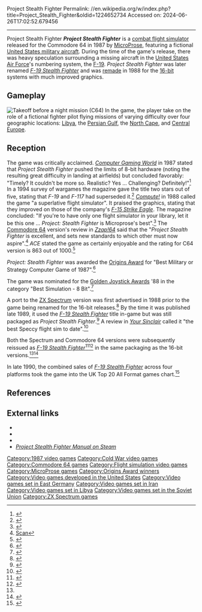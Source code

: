 Project Stealth Fighter
Permalink: //en.wikipedia.org/w/index.php?title=Project_Stealth_Fighter&oldid=1224652734
Accessed on: 2024-06-26T17:02:52.679456



------
Project Stealth Fighter
{{Infobox video game
|title = Project Stealth Fighter
|image = Project Stealth Fighter.jpg
|developer = [[MicroProse]]
|publisher = MicroProse
|designer = Jim Synoski <br> Arnold Hendrick
|programmer = Jim Synoski <br> Dan Chang <br> Gregg Tavares
|artist = Michael Haire <br> Michele Mahan
|composer = Ken Lagace
|engine = 
|released = 1987 (C64)<br>1989 (Spectrum)
|genre = [[Combat flight simulation game|Combat flight simulator]]
|modes = [[Single-player]]
|platforms = [[Commodore 64]]<br>[[ZX Spectrum]]
}}
'''''Project Stealth Fighter''''' is a [[Combat flight simulation game|combat flight simulator]] released for the Commodore 64 in 1987 by [[MicroProse]], featuring a fictional [[List of military aircraft of the United States|United States military aircraft]]. During the time of the game's release, there was heavy speculation surrounding a missing aircraft in the [[United States Air Force]]'s numbering system, the [[F-19]]. ''Project Stealth Fighter'' was later renamed ''[[F-19 Stealth Fighter]]'' and was [[Video game remake|remade]] in 1988 for the [[16-bit]] systems with much improved graphics.

==Gameplay==
{{expand section|date=March 2013}}
[[File:Project Stealth Fighter screenshot.png|thumb|left|Takeoff before a night mission (C64)]]
In the game, the player take on the role of a fictional fighter pilot flying missions of varying difficulty over four geographic locations: [[Libya]], the [[Persian Gulf]], the [[North Cape, Norway|North Cape]], and [[Central Europe]].

==Reception==
{{Video game reviews
|award1Pub = ''Your Sinclair''
|award1 = Megagame<ref>Game review, Zzap magazine, [[Dennis Publishing]], issue 47, November 1989, page 16</ref>
|award2Pub = ''Zzap!64''
|award2 = Gold Medal<ref>Game review, Zzap magazine, [[Newsfield Publications]], issue 35, March 1988</ref>
}}
The game was critically acclaimed. ''[[Computer Gaming World]]'' in 1987 stated that ''Project Stealth Fighter'' pushed the limits of 8-bit hardware (noting the resulting great difficulty in landing at airfields) but concluded favorably: "Timely? It couldn't be more so. Realistic? Yes ... Challenging? Definitely!"<ref name="brooks198712">{{cite magazine | title=Project: Stealth Fighter | magazine=Computer Gaming World | date=December 1987 | author=Brooks, M. Evan | pages=26}}</ref> In a 1994 survey of wargames the magazine gave the title two stars out of five, stating that ''F-19'' and ''F-117'' had superseded it.<ref name="brooks199401">{{Cite magazine |last=Brooks |first=M. Evan |date=January 1994 |title=War In Our Time / A Survey Of Wargames From 1950-2000 |url=http://www.cgwmuseum.org/galleries/index.php?year=1994&pub=2&id=114 |magazine=Computer Gaming World |pages=194–212}}</ref> ''[[Compute!]]'' in 1988 called the game "a superlative flight simulator". It praised the graphics, stating that they improved on those of the company's ''[[F-15 Strike Eagle (video game)|F-15 Strike Eagle]]''. The magazine concluded: "If you're to have only one flight simulator in your library, let it be this one ... ''Project: Stealth Fighter'' is Microprose's best".<ref name="bobo198802">{{cite news | url=https://archive.org/stream/1988-02-compute-magazine/Compute_Issue_093_1988_Feb#page/n51/mode/2up | title=Project: Stealth Fighter | work=Compute! | date=February 1988 | accessdate=10 November 2013 | author=Bobo, Ervin | pages=51}}</ref> The [[Commodore 64]] version's review in ''[[Zzap!64]]'' said that the "''Project Stealth Fighter'' is excellent, and sets new standards to which other must now aspire".<ref>[http://www.zzap64.co.uk/cgi-bin/displaypage.pl?issue=035&amp;page=024&amp;thumbstart=0&amp;magazine=zzap&amp;check=1 Scan]</ref> ''ACE'' stated the game as certainly enjoyable and the rating for C64 version is 863 out of 1000.<ref name=ace>{{cite journal|title=Project Stealth Fighter|journal=ACE|issue=4|url=https://archive.org/details/ACE_Issue_04_1988-01_Future_Publishing_GB|date=January 1988|pages=60, 61}}</ref>

''Project: Stealth Fighter'' was awarded the [[Origins Award]] for "Best Military or Strategy Computer Game of 1987".<ref name="originsawards">{{cite web | url = http://www.gama.org/OriginsAwards/OriginsAwardsWinnersThe1980s/The1987OriginsAwards/tabid/3230/Default.aspx | title = The 1987 Origins Awards | publisher = [[Game Manufacturers Association|The Game Manufacturers Association]] | archiveurl = https://web.archive.org/web/20121216052415/http://www.gama.org/OriginsAwards/OriginsAwardsWinnersThe1980s/The1987OriginsAwards/tabid/3230/Default.aspx | url-status = dead | archivedate = 2012-12-16}}</ref>

The game was nominated for the [[Golden Joystick Award]]s '88 in the category "Best Simulation - 8 Bit".<ref>{{cite journal|title=Golden Joystick Awards 1989|journal=[[Computer and Video Games]]|issue=92|url=http://www.worldofspectrum.org/showmag.cgi?mag=C+VG/Issue092/Pages/CVG09200062.jpg|accessdate=13 January 2012|page=62|publisher=[[Future Publishing]]}}</ref>

A port to the [[ZX Spectrum]] version was first advertised in 1988 prior to the game being renamed for the 16-bit releases.<ref name='crashoct88advert'>{{cite magazine |title=Project Stealth Fighter – Coming Soon For Your Spectrum|magazine=Crash|issue=57|publisher=Newsfield|date=22 September 1988|page=55|url=https://spectrumcomputing.co.uk/page.php?issue_id=1024&page=55|access-date=20 February 2023}}</ref> By the time it was published late 1989, it used the ''[[F-19 Stealth Fighter]]'' title in-game but was still packaged as ''Project Stealth Fighter''.<ref name='sc_projectstealthfighter'>{{cite web |title=Project Stealth Fighter Also known as F-19 Stealth Fighter|website=Spectrum Computing|date=|url=https://spectrumcomputing.co.uk/index.php?cat=96&id=3900|access-date=20 February 2023}}</ref> A review in ''[[Your Sinclair]]'' called it "the best Speccy flight sim to date".<ref name='ysnov89'>{{cite magazine |title=Project Stealth Fighter|magazine=Your Sinclair|issue=47|publisher=Dennis Publishing|date=10 October 1989|page=16|url=https://spectrumcomputing.co.uk/page.php?issue_id=268&page=16|access-date=20 February 2023}}</ref>

Both the Spectrum and Commodore 64 versions were subsequently reissued as ''[[F-19 Stealth Fighter]]''<ref name='crashf19'>{{cite magazine |title=Spectrum review: F-19 Stealth Fighter|magazine=Crash|issue=73|publisher=Newsfield|date=25 January 1990|page=118|url=https://spectrumcomputing.co.uk/page.php?issue_id=1040&page=44|access-date=20 February 2023}}</ref><ref name='thegamesmachinef19'>{{cite magazine |title=F-19 Stealth Fighter – Spectrum|magazine=The Games Machine|issue=28|publisher=Newsfield|date=8 February 1990|page=54|url=https://spectrumcomputing.co.uk/page.php?issue_id=1816&page=54|access-date=20 February 2023}}</ref> in the same packaging as the 16-bit versions.<ref name='sc_projectstealthfighter' /><ref name='l64_projectstealthfighter'>{{cite web |title=Project Stealth Fighter - Also known as F-19 Stealth Fighter|website=Lemon64|publisher=Kim Lemon|date=|url=https://www.lemon64.com/game/project-stealth-fighter|access-date=20 February 2023}}</ref>

In late 1990, the combined sales of ''[[F-19 Stealth Fighter]]'' across four platforms took the game into the UK Top 20 All Format games chart.<ref name='cvg107charts'>{{cite magazine |title=The Gallup All Formats Top 20|magazine=Computer and Video Games|issue=107|publisher=EMAP|date=16 September 1990|page=65|url=https://spectrumcomputing.co.uk/page.php?issue_id=1559&page=65|access-date=28 January 2023}}</ref>

==References==
{{reflist}}

==External links==
* {{moby game|id=/project-stealth-fighter|name=''Project Stealth Fighter''}}
* {{WoS game|id=0003900}}
* {{lemon64 game|id=2004}}
* [http://cdn.akamai.steamstatic.com/steam/apps/347250/manuals/Manual.pdf?t=1438107504 ''Project Stealth Fighter Manual on Steam'']

[[Category:1987 video games]]
[[Category:Cold War video games]]
[[Category:Commodore 64 games]]
[[Category:Flight simulation video games]]
[[Category:MicroProse games]]
[[Category:Origins Award winners]]
[[Category:Video games developed in the United States]]
[[Category:Video games set in East Germany]]
[[Category:Video games set in Iran]]
[[Category:Video games set in Libya]]
[[Category:Video games set in the Soviet Union]]
[[Category:ZX Spectrum games]]